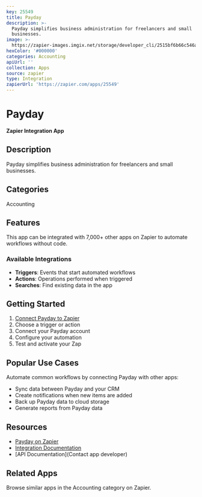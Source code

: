 ```yaml
---
key: 25549
title: Payday
description: >-
  Payday simplifies business administration for freelancers and small
  businesses.
image: >-
  https://zapier-images.imgix.net/storage/developer_cli/2515bf6b66c546adb53675e417d93f9d_2.png?auto=format%2Ccompress&ixlib=python-3.0.0&q=50
hexColor: '#000000'
categories: Accounting
apiUrl: ''
collection: Apps
source: zapier
type: Integration
zapierUrl: 'https://zapier.com/apps/25549'
---
```

# Payday

**Zapier Integration App**

## Description

Payday simplifies business administration for freelancers and small businesses.

## Categories

Accounting

## Features

This app can be integrated with 7,000+ other apps on Zapier to automate workflows without code.

### Available Integrations

- **Triggers**: Events that start automated workflows
- **Actions**: Operations performed when triggered
- **Searches**: Find existing data in the app

## Getting Started

1. [Connect Payday to Zapier](https://zapier.com/apps/25549)
2. Choose a trigger or action
3. Connect your Payday account
4. Configure your automation
5. Test and activate your Zap

## Popular Use Cases

Automate common workflows by connecting Payday with other apps:

- Sync data between Payday and your CRM
- Create notifications when new items are added
- Back up Payday data to cloud storage
- Generate reports from Payday data

## Resources

- [Payday on Zapier](https://zapier.com/apps/25549)
- [Integration Documentation](https://zapier.com/apps/25549/integrations)
- [API Documentation](Contact app developer)

## Related Apps

Browse similar apps in the Accounting category on Zapier.
